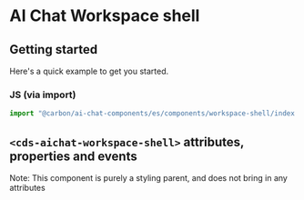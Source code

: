 
<Meta of={TileContainerStories} />

# AI Chat Workspace shell


## Getting started

Here's a quick example to get you started.

### JS (via import)

```javascript
import "@carbon/ai-chat-components/es/components/workspace-shell/index.js";
```

## `<cds-aichat-workspace-shell>` attributes, properties and events

Note: This component is purely a styling parent, and does not bring in any attributes